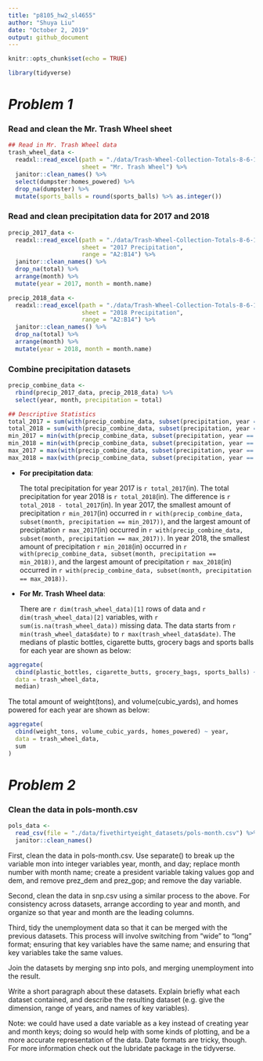 ```yaml
---
title: "p8105_hw2_sl4655"
author: "Shuya Liu"
date: "October 2, 2019"
output: github_document
---
```


```r
knitr::opts_chunk$set(echo = TRUE)

library(tidyverse)
```

# _Problem 1_

### Read and clean the Mr. Trash Wheel sheet

```r
## Read in Mr. Trash Wheel data
trash_wheel_data <- 
  readxl::read_excel(path = "./data/Trash-Wheel-Collection-Totals-8-6-19.xlsx",
                     sheet = "Mr. Trash Wheel") %>%
  janitor::clean_names() %>%
  select(dumpster:homes_powered) %>%
  drop_na(dumpster) %>%
  mutate(sports_balls = round(sports_balls) %>% as.integer())
```

### Read and clean precipitation data for 2017 and 2018

```r
precip_2017_data <- 
  readxl::read_excel(path = "./data/Trash-Wheel-Collection-Totals-8-6-19.xlsx",
                     sheet = "2017 Precipitation",
                     range = "A2:B14") %>%
  janitor::clean_names() %>%
  drop_na(total) %>%
  arrange(month) %>%
  mutate(year = 2017, month = month.name)

precip_2018_data <-
  readxl::read_excel(path = "./data/Trash-Wheel-Collection-Totals-8-6-19.xlsx",
                     sheet = "2018 Precipitation",
                     range = "A2:B14") %>%
  janitor::clean_names() %>%
  drop_na(total) %>%
  arrange(month) %>%
  mutate(year = 2018, month = month.name)
```

### Combine precipitation datasets

```r
precip_combine_data <-
  rbind(precip_2017_data, precip_2018_data) %>%
  select(year, month, precipitation = total)
```

```r
## Descriptive Statistics
total_2017 = sum(with(precip_combine_data, subset(precipitation, year == 2017)))
total_2018 = sum(with(precip_combine_data, subset(precipitation, year == 2018)))
min_2017 = min(with(precip_combine_data, subset(precipitation, year == 2017)))
min_2018 = min(with(precip_combine_data, subset(precipitation, year == 2018)))
max_2017 = max(with(precip_combine_data, subset(precipitation, year == 2017)))
max_2018 = max(with(precip_combine_data, subset(precipitation, year == 2018)))
```

* **For precipitation data**:

  The total precipitation for year 2017 is `r total_2017`(in). The total precipitation for year 2018 is `r total_2018`(in). The difference is `r total_2018 - total_2017`(in). In year 2017, the smallest amount of precipitation `r min_2017`(in) occurred in `r with(precip_combine_data, subset(month, precipitation == min_2017))`, and the largest amount of precipitation `r max_2017`(in) occurred in `r with(precip_combine_data, subset(month, precipitation == max_2017))`. In year 2018, the smallest amount of precipitation `r min_2018`(in) occurred in `r with(precip_combine_data, subset(month, precipitation == min_2018))`, and the largest amount of precipitation `r max_2018`(in) occurred in `r with(precip_combine_data, subset(month, precipitation == max_2018))`.

* **For Mr. Trash Wheel data**:

  There are `r dim(trash_wheel_data)[1]` rows of data and `r dim(trash_wheel_data)[2]` variables, with `r sum(is.na(trash_wheel_data))` missing data. The data starts from `r min(trash_wheel_data$date)` to `r max(trash_wheel_data$date)`. The medians of plastic bottles, cigarette butts, grocery bags and sports balls for each year are shown as below:
  
```r
aggregate(
  cbind(plastic_bottles, cigarette_butts, grocery_bags, sports_balls) ~ year, 
  data = trash_wheel_data, 
  median)
```

The total amount of weight(tons), and volume(cubic_yards), and homes powered for each year are shown as below:

```r
aggregate(
  cbind(weight_tons, volume_cubic_yards, homes_powered) ~ year,
  data = trash_wheel_data,
  sum
)
```

# _Problem 2_

### Clean the data in pols-month.csv
```r
pols_data <- 
  read_csv(file = "./data/fivethirtyeight_datasets/pols-month.csv") %>%
  janitor::clean_names()
```



First, clean the data in pols-month.csv. Use separate() to break up the variable mon into integer variables year, month, and day; replace month number with month name; create a president variable taking values gop and dem, and remove prez_dem and prez_gop; and remove the day variable.

Second, clean the data in snp.csv using a similar process to the above. For consistency across datasets, arrange according to year and month, and organize so that year and month are the leading columns.

Third, tidy the unemployment data so that it can be merged with the previous datasets. This process will involve switching from “wide” to “long” format; ensuring that key variables have the same name; and ensuring that key variables take the same values.

Join the datasets by merging snp into pols, and merging unemployment into the result.

Write a short paragraph about these datasets. Explain briefly what each dataset contained, and describe the resulting dataset (e.g. give the dimension, range of years, and names of key variables).

Note: we could have used a date variable as a key instead of creating year and month keys; doing so would help with some kinds of plotting, and be a more accurate representation of the data. Date formats are tricky, though. For more information check out the lubridate package in the tidyverse.